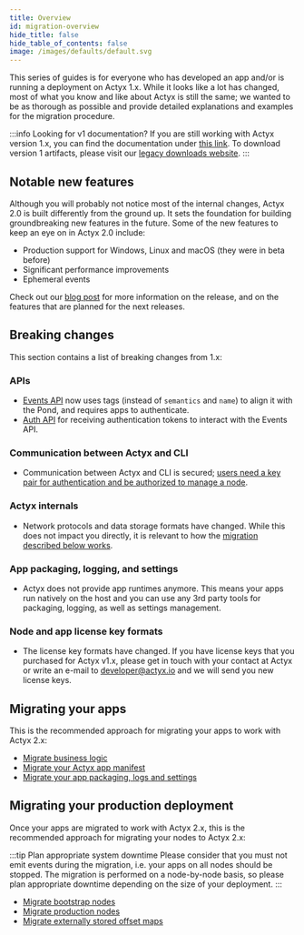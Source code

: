 ```yaml
---
title: Overview
id: migration-overview
hide_title: false
hide_table_of_contents: false
image: /images/defaults/default.svg
---
```


This series of guides is for everyone who has developed an app and/or is running a deployment on Actyx 1.x.
While it looks like a lot has changed, most of what you know and like about Actyx is still the same; we wanted to be as thorough as possible and provide detailed explanations and examples for the migration procedure.

:::info Looking for v1 documentation?
If you are still working with Actyx version 1.x, you can find the documentation under [this link](https://60e2cdf227e6fa000855d867--ax-v1-developer.netlify.app/). To download version 1 artifacts, please visit our [legacy downloads website](https://6082f864470e5600086ac7cf--ax-v1-downloads-redirect.netlify.app/).
:::

## Notable new features

Although you will probably not notice most of the internal changes, Actyx 2.0 is built differently from the ground up.
It sets the foundation for building groundbreaking new features in the future.
Some of the new features to keep an eye on in Actyx 2.0 include:

- Production support for Windows, Linux and macOS (they were in beta before)
- Significant performance improvements
- Ephemeral events

Check out our [blog post](https://developer.actyx.com/blog) for more information on the release, and on the features that are planned for the next releases.

## Breaking changes

This section contains a list of breaking changes from 1.x:

### APIs

- [Events API](../../reference/events-api.mdx) now uses tags (instead of `semantics` and `name`) to align it with the Pond, and requires apps to authenticate.
- [Auth API](../../reference/auth-api.mdx) for receiving authentication tokens to interact with the Events API.

### Communication between Actyx and CLI

- Communication between Actyx and CLI is secured; [users need a key pair for authentication and be authorized to manage a node](../user-auth/set-up-user-keys.mdx).

### Actyx internals

- Network protocols and data storage formats have changed. While this does not impact you directly, it is relevant to how the [migration described below works](#migrating-your-production-deployment).

### App packaging, logging, and settings

- Actyx does not provide app runtimes anymore. This means your apps run natively on the host and you can use any 3rd party tools for packaging, logging, as well as settings management.

### Node and app license key formats

- The license key formats have changed. If you have license keys that you purchased for Actyx v1.x, please get in touch with your contact at Actyx or write an e-mail to developer@actyx.io and we will send you new license keys.

## Migrating your apps

This is the recommended approach for migrating your apps to work with Actyx 2.x:

- [Migrate business logic](./migrate-business-logic.mdx)
- [Migrate your Actyx app manifest](./migrate-app-manifest.mdx)
- [Migrate your app packaging, logs and settings](./migrate-app-logs-and-settings.mdx)

## Migrating your production deployment

Once your apps are migrated to work with Actyx 2.x, this is the recommended approach for migrating your nodes to Actyx 2.x:

:::tip Plan appropriate system downtime
Please consider that you must not emit events during the migration, i.e. your apps on all nodes should be stopped.
The migration is performed on a node-by-node basis, so please plan appropriate downtime depending on the size of your deployment.
:::

- [Migrate bootstrap nodes](./migrate-bootstrap-nodes)
- [Migrate production nodes](./migrate-production-nodes)
- [Migrate externally stored offset maps](./migrate-externally-stored-offset-maps)

